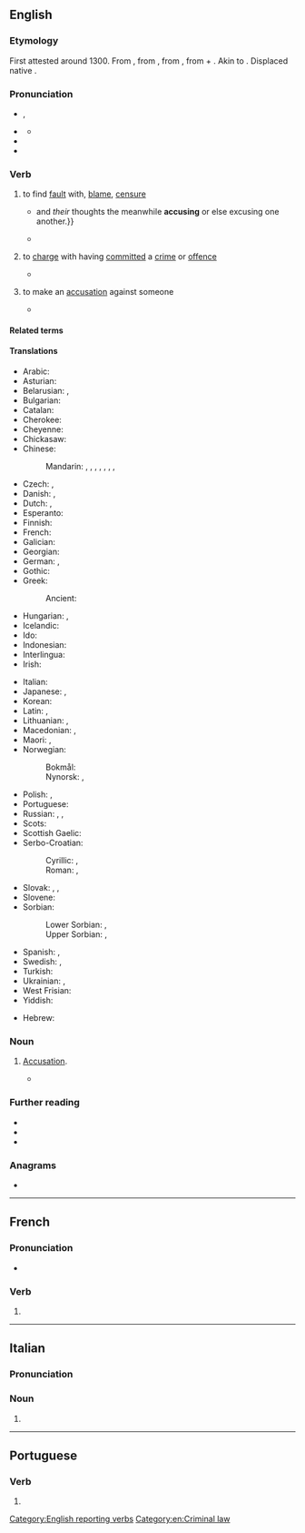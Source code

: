 {{also|accusé}}
==English==

===Etymology===
First attested around 1300. From {{inh|en|enm|acusen}}, from {{der|en|fro|acuser}}, from {{der|en|la|accūsō||to call to account, accuse}}, from {{m|la|ad|t=to}} + {{m|la|causa|t=cause, lawsuit, reason}}. Akin to {{m|en|cause}}. Displaced native {{cog|en||[[bewray#Etymology|bewray]]}}.

===Pronunciation===
* {{a|RP}} {{enPR|əkyo͞ozʹ}}, {{IPA|en|/əˈkjuːz/}}
* {{a|US}} {{IPA|en|/əˈkjuz/}}
** {{audio|en|En-us-accuse.ogg|Audio (US)}}
* {{rhymes|en|uːz|s=2}}
* {{hyphenation|en|ac|cuse}}

===Verb===
{{en-verb}}

# {{lb|en|transitive}} to find [[fault]] with, [[blame]], [[censure]]
#* {{RQ:King James Version|book=Romans|chapter=2|verse=15|passage={{...}} and ''their'' thoughts the meanwhile '''accusing''' or else excusing one another.}}
#* {{quote-book|en|date=1849-02-02|authorlink=Henry John Temple, 3rd Viscount Palmerston|author=Lord Palmerston|title=The Address in Answer to the Speech—Adjourned Debate|location=House of Commons|year2=1849|title2=Hansard's Parliamentary Debates|volume2=102|others2=third series|pageurl2=https://books.google.com/books?id=5pZUAAAAcAAJ&pg=PA215|page2=216|passage=We are '''accused''' of having persuaded Austria and Sardinia to lay down their arms when their differences might have involved the Powers of Europe in contention.}}
# {{lb|en|transitive|law|followed by "of"}} to [[charge]] with having [[commit]]ted a [[crime]] or [[offence]]
#* {{RQ:King James Version|book=Acts|chapter=24|verse=13|passage=Neither can they prove the things whereof they now '''accuse''' me.}}
#: {{ux|en|For the U.S. President to be impeached, he must be '''accused''' of a high crime or misdemeanor.}}
#: {{syn|en|charge|indict|impeach|arraign}}
# {{lb|en|intransitive}} to make an [[accusation]] against someone
#* {{quote-journal|en|date=2013-06-08|volume=407|issue=8839|page=55|magazine={{w|The Economist}}|title=[http://www.economist.com/news/business/21579011-president-proposes-new-round-intellectual-property-reform-obama-goes-troll-hunting Obama goes troll-hunting]|passage=According to this saga of intellectual-property misanthropy, these creatures [patent trolls] roam the business world, buying up patents and then using them to demand extravagant payouts from companies they '''accuse''' of infringing them. Often, their victims pay up rather than face the costs of a legal battle.}}
#: {{syn|en|blame|censure|reproach|criminate}}

====Related terms====
{{rel3|en
|accusable
|accusation
|accusative
|accusatory
|accuser
|excuse
|recuse
|ruse}}

====Translations====
{{trans-top|attribute blame to someone}}
* Arabic: {{t|ar|اِتَّهَمَ}}
* Asturian: {{t|ast|acusar}}
* Belarusian: {{t|be|абвінава́чваць|impf}}, {{t|be|абвінава́ціць|pf}}
* Bulgarian: {{t+|bg|обвиня́вам|impf}}
* Catalan: {{t+|ca|acusar}}
* Cherokee: {{t|chr|ᎫᎯᏍᏗᎭ}}
* Cheyenne: {{t|chy|-ho'é'ėšé'tov}}
* Chickasaw: {{t|cic|ishtombohli}}
* Chinese:
*: Mandarin: {{t+|cmn|指責}}, {{t+|cmn|指责|tr=zhǐzé}}, {{t+|cmn|控告|tr=kònggào}}, {{t+|cmn|譴責}}, {{t+|cmn|谴责|tr=qiǎnzhé}}, {{t+|cmn|指控|tr=zhǐkòng}}, {{t+|cmn|控訴}}, {{t+|cmn|控诉|tr=kòngsù}}
* Czech: {{t+|cs|obviňovat|impf}}, {{t+|cs|obvinit|pf}}
* Danish: {{t+|da|beskylde}}, {{t+|da|anklage}}
* Dutch: {{t+|nl|beschuldigen}}, {{t+|nl|aanklagen}}
* Esperanto: {{t|eo|akuzi}}
* Finnish: {{t+|fi|syyttää}}
* French: {{t+|fr|accuser}}
* Galician: {{t|gl|acusar}}
* Georgian: {{t|ka|დაბრალება}}
* German: {{t+|de|beschuldigen}}, {{t+|de|anklagen}}
* Gothic: {{t|got|𐍆𐌰𐌹𐍂𐌹𐌽𐍉𐌽}}
* Greek:
*: Ancient: {{t|grc|κατηγορέω}}
* Hungarian: {{t+|hu|vádol}}, {{t+|hu|megvádol}}
* Icelandic: {{t+|is|kæra}}
* Ido: {{t+|io|akuzar}}
* Indonesian: {{t+|id|tuduh|alt=menuduh}}
* Interlingua: {{t|ia|accusar}}
* Irish: {{t|ga|coirigh}}
{{trans-mid}}
* Italian: {{t+|it|accusare}}
* Japanese: {{t+|ja|問う|tr=とう, tou}}, {{t|ja|着せる|tr=きせる, kiseru}}
* Korean: {{t+|ko|고소하다}}
* Latin: {{t+|la|accūsō}}, {{t|la|criminor}}
* Lithuanian: {{t+|lt|apkaltinti}}, {{t+|lt|kaltinti}}
* Macedonian: {{t|mk|обвинува|impf}}, {{t|mk|обвини|pf}}
* Maori: {{t|mi|whakapae}}, {{t|mi|whakatuaki}}
* Norwegian:
*: Bokmål: {{t+|no|beskylde}}
*: Nynorsk: {{t|nn|skulde}}, {{t|nn|skylde}}
* Polish: {{t+|pl|oskarżać|impf}}, {{t+|pl|oskarżyć|pf}}
* Portuguese: {{t+|pt|acusar}}
* Russian: {{t+|ru|вини́ть|impf}}, {{t+|ru|обвиня́ть|impf}}, {{t+|ru|обвини́ть|pf}}
* Scots: {{t|sco|wyte}}
* Scottish Gaelic: {{t|gd|cuir às leth}}
* Serbo-Croatian:
*: Cyrillic: {{t|sh|опту́жити|pf}}, {{t|sh|окри́вити|pf}}
*: Roman: {{t+|sh|optúžiti|pf}}, {{t+|sh|okríviti|pf}}
* Slovak: {{t|sk|obviňovať|impf}}, {{t|sk|obviniť|pf}}, {{t|sk|obžalovať|pf}}
* Slovene: {{t|sl|obtožiti}}
* Sorbian:
*: Lower Sorbian: {{t|dsb|do winy dawaś|impf}}, {{t|dsb|do winy daś|pf}}
*: Upper Sorbian: {{t|hsb|wobwinować|impf}}, {{t|hsb|wobwinić|pf}}
* Spanish: {{t+|es|acusar}}, {{t+|es|denunciar}}
* Swedish: {{t+|sv|anklaga}}, {{t+|sv|beskylla}}
* Turkish: {{t+|tr|suçlamak}}
* Ukrainian: {{t|uk|звинува́чувати|impf}}, {{t|uk|звинува́тити|pf}}
* West Frisian: {{t|fy|beskuldigje}}
* Yiddish: {{t|yi|באַשולדיקן}}
{{trans-bottom}}

{{checktrans-top}}
* Hebrew: {{t-check|he|להאשים|tr=le'haashym}}
{{trans-mid}}
{{trans-bottom}}

===Noun===
{{en-noun|-}}

# {{lb|en|obsolete}} [[accusation|Accusation]].
#* {{quote-book
|en
|year=c. 1596–1599
|first=William
|last=Shakespeare
|authorlink=William Shakespeare
|title={{w|Henry IV, Part 2}}
|section=act 3, scene 1
|lines=158–160
|passage=And dogged York, that reaches at the moon, / Whose overweening arm I have plucked back, / By false '''accuse''' doth level at my life.
}}

===Further reading===
* {{R:Webster 1913}}
* {{R:Century 1911}}
* {{R:OneLook}}

===Anagrams===
* {{anagrams|en|a=accesu|cuecas}}

[[Category:English reporting verbs]]
[[Category:en:Criminal law]]

----

==French==

===Pronunciation===
* {{audio|fr|LL-Q150 (fra)-WikiLucas00-accuse.wav|Audio}}

===Verb===
{{head|fr|verb form}}

# {{inflection of|fr|accuser||1//3|s|pres|ind//sub|;|2|s|impr}}

----

==Italian==

===Pronunciation===
{{it-pr|accùse}}

===Noun===
{{head|it|noun form|g=f}}

# {{plural of|it|accusa}}

----

==Portuguese==

===Verb===
{{head|pt|verb form}}

# {{pt-verb-form-of|accusar}}